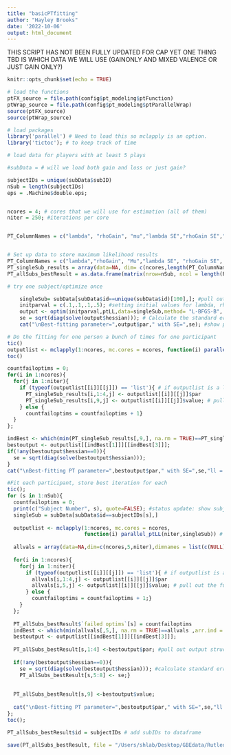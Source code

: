 ```yaml
---
title: "basicPTfitting"
author: "Hayley Brooks"
date: '2022-10-06'
output: html_document
---
```


THIS SCRIPT HAS NOT BEEN FULLY UPDATED FOR CAP YET
ONE THING TBD IS WHICH DATA WE WILL USE (GAINONLY AND MIXED VALENCE OR JUST GAIN ONLY?)

```r
knitr::opts_chunk$set(echo = TRUE)

# load the functions
ptFX_source = file.path(config$pt_modeling$ptFunction)
ptWrap_source = file.path(config$pt_modeling$ptParallelWrap)
source(ptFX_source)
source(ptWrap_source)

# load packages
library('parallel') # Need to load this so mclapply is an option.
library('tictoc'); # to keep track of time

# load data for players with at least 5 plays

#subData = # will we load both gain and loss or just gain?

```

```r

subjectIDs = unique(subData$subID)
nSub = length(subjectIDs)
eps = .Machine$double.eps;


ncores = 4; # cores that we will use for estimation (all of them)
niter = 250; #iterations per core


PT_ColumnNames = c("lambda", "rhoGain", "mu","lambda SE","rhoGain SE","mu SE","log likelihood");


# Set up data to store maximum likelihood results
PT_ColumnNames = c("lambda","rhoGain", "Mu","lambda SE", "rhoGain SE", "Mu SE","nLL", "failed optims"); #name of columns
PT_singleSub_results = array(data=NA, dim= c(ncores,length(PT_ColumnNames), niter), dimnames = list(c(NULL), PT_ColumnNames, (NULL))); #storing data for one person for all the iterations
PT_allSubs_bestResult = as.data.frame(matrix(nrow=nSub, ncol = length(PT_ColumnNames), dimnames = list(c(NULL), PT_ColumnNames))); #best pars each subject, multiple times, ev of gamble

```


```r
# try one subject/optimize once

    singleSub= subData[subData$id==unique(subData$id)[100],]; #pull out data for subject of choice
    initparval = c(.1,.1,.1,.5); #setting initial values for lambda, rho, mu when optim runs once.
    output <- optim(initparval,ptLL,data=singleSub,method= "L-BFGS-B", lower=c(.5,.3,.3,.1), upper=c(5,1.3,1.3,20),hessian=TRUE);
    se = sqrt(diag(solve(output$hessian))); # Calculate the standard error of the parameter we estimate
    cat("\nBest-fitting parameter=",output$par," with SE=",se); #show paramters and standard errors
```





```r

# Do the fitting for one person a bunch of times for one participant
tic()
outputlist <- mclapply(1:ncores, mc.cores = ncores, function(i) parallel_ptLL(niter,singleSub)); 
toc()

countfailoptims = 0;
for(i in 1:ncores){
  for(j in 1:niter){
    if (typeof(outputlist[[i]][[j]]) == 'list'){ # if outputlist is a list then optim did not fail
      PT_singleSub_results[i,1:4,j] <- outputlist[[i]][[j]]$par
      PT_singleSub_results[i,9,j] <- outputlist[[i]][[j]]$value; # pull out the function values
    } else {
      countfailoptims = countfailoptims + 1}
  }
};

indBest <- which(min(PT_singleSub_results[,9,], na.rm = TRUE)==PT_singleSub_results,arr.ind = T); # get the indices of the single best optimization across the cores & iterations
bestoutput <- outputlist[[indBest[1]]][[indBest[3]]];
if(!any(bestoutput$hessian==0)){
  se = sqrt(diag(solve(bestoutput$hessian))); 
}
cat("\nBest-fitting PT parameter=",bestoutput$par," with SE=",se,"ll = ", bestoutput$value); #show paramters and standard errors

```

```r
#Fit each participant, store best iteration for each 
tic(); 
for (s in 1:nSub){
  countfailoptims = 0;
  print(c("Subject Number", s), quote=FALSE); #status update: show subject number for current iteration
  singleSub = subData[subData$id==subjectIDs[s],]
  
  outputlist <- mclapply(1:ncores, mc.cores = ncores, 
                         function(i) parallel_ptLL(niter,singleSub)) # do iiitttt
  
  allvals = array(data=NA,dim=c(ncores,5,niter),dimnames = list(c(NULL),c("lambda", "rhoGain", "rhoLoss", "mu", "ll"), (NULL))); #place holder for all function values
  
  for(i in 1:ncores){
    for(j in 1:niter){
      if (typeof(outputlist[[i]][[j]]) == 'list'){ # if outputlist is a list, then optim did not fail
        allvals[i,1:4,j] <- outputlist[[i]][[j]]$par
        allvals[i,5,j] <- outputlist[[i]][[j]]$value; # pull out the function value
      } else {
        countfailoptims = countfailoptims + 1;}
    }
  };
  
  PT_allSubs_bestResult$`failed optims`[s] = countfailoptims
  indBest <- which(min(allvals[,5,], na.rm = TRUE)==allvals ,arr.ind = T); # get the indices of the single best optimization across the cores & iterations
  bestoutput <- outputlist[[indBest[1]]][[indBest[3]]];
  
  PT_allSubs_bestResult[s,1:4] <-bestoutput$par; #pull out output structures for best optim
  
  if(!any(bestoutput$hessian==0)){
    se = sqrt(diag(solve(bestoutput$hessian))); #calculate standard errors for each parameter
    PT_allSubs_bestResult[s,5:8] <- se;}
  
  
  PT_allSubs_bestResult[s,9] <-bestoutput$value;
  
  cat("\nBest-fitting PT parameter=",bestoutput$par," with SE=",se,"ll = ", bestoutput$value); #show paramters and standard errors
};
toc();

PT_allSubs_bestResult$id = subjectIDs # add subIDs to dataframe

save(PT_allSubs_bestResult, file = "/Users/shlab/Desktop/GBEdata/Rutledge_risk_and_happiness_task_2020/prospectTheory_analysis/simplePT_allSubs_FivePlaysMore.Rdata"); # save results

```


